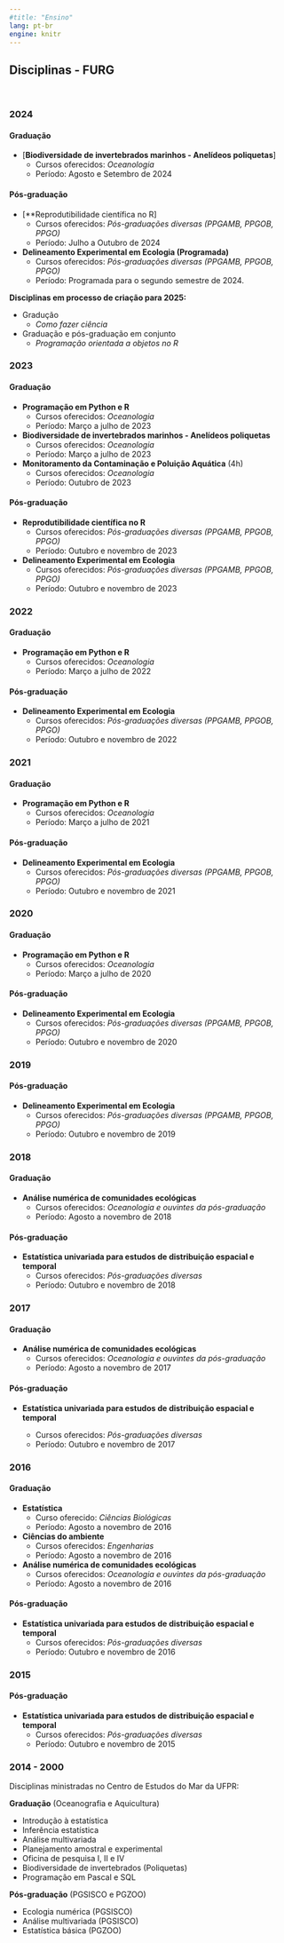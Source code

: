 ```yaml
---
#title: "Ensino"
lang: pt-br
engine: knitr
---
```


## Disciplinas - FURG

<br>

### **2024**

#### Graduação

- [**Biodiversidade de invertebrados marinhos - Anelídeos poliquetas**]<!--(https://mauricio-camargo.github.io/Biodiversidade2024/))-->
  - Cursos oferecidos: *Oceanologia*
  - Período: Agosto e Setembro de 2024

#### Pós-graduação

- [**Reprodutibilidade científica no R]<!--(https://mauricio-camargo.github.io/reprodu2024/)-->
  - Cursos oferecidos: *Pós-graduações diversas (PPGAMB, PPGOB, PPGO)*
  - Período: Julho a Outubro de 2024


- **Delineamento Experimental em Ecologia (Programada)**
  - Cursos oferecidos: *Pós-graduações diversas (PPGAMB, PPGOB, PPGO)*
  - Período: Programada para o segundo semestre de 2024.

::: aside
**Disciplinas em processo de criação para 2025:**

- Gradução 
  + *Como fazer ciência*
- Graduação e pós-graduação em conjunto
  + *Programação orientada a objetos no R* 
:::

### **2023**

#### Graduação

- **Programação em Python e R**
  - Cursos oferecidos: *Oceanologia*
  - Período: Março a julho de 2023

- **Biodiversidade de invertebrados marinhos - Anelídeos poliquetas**
  - Cursos oferecidos: *Oceanologia*
  - Período: Março a julho de 2023

- **Monitoramento da Contaminação e Poluição Aquática** (4h) 
  - Cursos oferecidos: *Oceanologia*
  - Período: Outubro de 2023

#### Pós-graduação

- **Reprodutibilidade científica no R**
    - Cursos oferecidos: *Pós-graduações diversas (PPGAMB, PPGOB, PPGO)*
    - Período: Outubro e novembro de 2023

- **Delineamento Experimental em Ecologia**
    - Cursos oferecidos: *Pós-graduações diversas (PPGAMB, PPGOB, PPGO)*
    - Período: Outubro e novembro de 2023

### **2022**

#### Graduação

- **Programação em Python e R**
  - Cursos oferecidos: *Oceanologia*
  - Período: Março a julho de 2022

#### Pós-graduação

- **Delineamento Experimental em Ecologia**
  - Cursos oferecidos: *Pós-graduações diversas (PPGAMB, PPGOB, PPGO)*
  - Período: Outubro e novembro de 2022

### **2021**

#### Graduação

- **Programação em Python e R**
  - Cursos oferecidos: *Oceanologia*
  - Período: Março a julho de 2021

#### Pós-graduação

- **Delineamento Experimental em Ecologia**
  - Cursos oferecidos: *Pós-graduações diversas (PPGAMB, PPGOB, PPGO)*
  - Período: Outubro e novembro de 2021

### **2020**

#### Graduação

- **Programação em Python e R**
  - Cursos oferecidos: *Oceanologia*
  - Período: Março a julho de 2020

#### Pós-graduação

- **Delineamento Experimental em Ecologia**
  - Cursos oferecidos: *Pós-graduações diversas (PPGAMB, PPGOB, PPGO)*
  - Período: Outubro e novembro de 2020

### **2019**

#### Pós-graduação

- **Delineamento Experimental em Ecologia**
  - Cursos oferecidos: *Pós-graduações diversas (PPGAMB, PPGOB, PPGO)*
  - Período: Outubro e novembro de 2019

### **2018**

#### Graduação

- **Análise numérica de comunidades  ecológicas**
  - Cursos oferecidos: *Oceanologia e ouvintes da pós-graduação*
  - Período: Agosto a novembro de 2018

  <!-- (curso_comunidades_2018.html) -->
 
#### Pós-graduação

- **Estatística univariada para estudos de distribuição espacial e temporal**
  - Cursos oferecidos: *Pós-graduações diversas*
  - Período: Outubro e novembro de 2018

<!-- curso_univariada_2018.html) --> 


### **2017**

#### Graduação

 - **Análise numérica de comunidades  ecológicas**   
    + Cursos oferecidos: *Oceanologia e ouvintes da pós-graduação*
    + Período: Agosto a novembro de 2017

#### Pós-graduação

- **Estatística univariada para estudos de distribuição espacial e temporal**  

    + Cursos oferecidos: *Pós-graduações diversas*
    + Período: Outubro e novembro de 2017

### **2016**

#### Graduação

- **Estatística**  
    + Curso oferecido: *Ciências Biológicas*  
    + Período: Agosto a novembro de 2016

- **Ciências do ambiente**
    + Cursos oferecidos: *Engenharias*  
    + Período: Agosto a novembro de 2016  

 - **Análise numérica de comunidades  ecológicas**   
    + Cursos oferecidos: *Oceanologia e ouvintes da pós-graduação*
    + Período: Agosto a novembro de 2016

#### Pós-graduação

- **Estatística univariada para estudos de distribuição espacial e temporal**
    + Cursos oferecidos: *Pós-graduações diversas*
    + Período: Outubro e novembro de 2016

### **2015**

#### Pós-graduação

- **Estatística univariada para estudos de distribuição espacial e temporal**
    + Cursos oferecidos: *Pós-graduações diversas*
    + Período: Outubro e novembro de 2015

### **2014 - 2000**

Disciplinas ministradas no Centro de Estudos do Mar da UFPR:  

**Graduação** (Oceanografia e Aquicultura)

- Introdução à estatística
- Inferência estatística
- Análise multivariada
- Planejamento amostral e experimental
- Oficina de pesquisa I, II e IV
- Biodiversidade de invertebrados (Poliquetas)
- Programação em Pascal e SQL  

**Pós-graduação** (PGSISCO e PGZOO)

- Ecologia numérica (PGSISCO)
- Análise multivariada (PGSISCO)
- Estatística básica (PGZOO)

